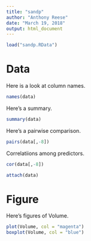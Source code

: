 ```yaml
---
title: "sandp"
author: "Anthony Reese"
date: "March 19, 2018"
output: html_document
---
```


```r
load("sandp.RData")
```
# Data
Here is a look at column names.
```r
names(data)
```
Here's a summary.
```r
summary(data)
```
Here's a pairwise comparison.
```r
pairs(data[,-8])
```
Correlatiions among predictors.
```r
cor(data[,-8])
```
```r
attach(data)
```
# Figure
Here's figures of Volume.
```r
plot(Volume, col = "magenta")
boxplot(Volume, col = "blue")
```
